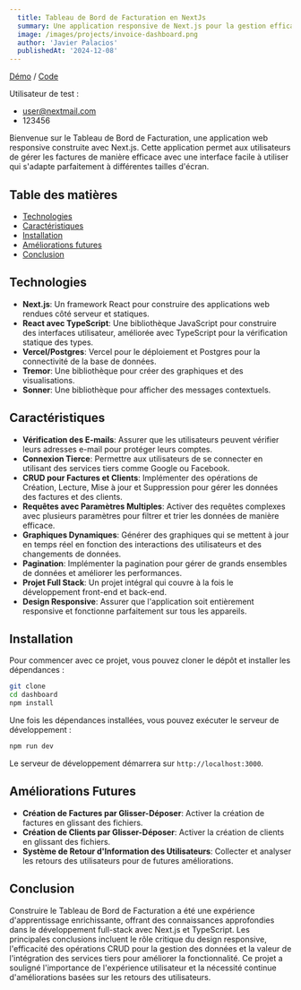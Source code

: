 ```yaml
---
  title: Tableau de Bord de Facturation en NextJs
  summary: Une application responsive de Next.js pour la gestion efficace des factures avec vérification des e-mails, connexion tierce, opérations CRUD et graphiques dynamiques.
  image: /images/projects/invoice-dashboard.png
  author: 'Javier Palacios'
  publishedAt: '2024-12-08'
---
```


[Démo](https://nextjs-dashboard-ftlutizro-helkyars-projects.vercel.app/) /
[Code](https://github.com/helkyar/nextjs-dashboard)

Utilisateur de test :

- user@nextmail.com
- 123456

Bienvenue sur le Tableau de Bord de Facturation, une application web responsive
construite avec Next.js. Cette application permet aux utilisateurs de gérer les
factures de manière efficace avec une interface facile à utiliser qui s'adapte
parfaitement à différentes tailles d'écran.

## Table des matières

- [Technologies](#technologies)
- [Caractéristiques](#caractéristiques)
- [Installation](#installation)
- [Améliorations futures](#améliorations-futures)
- [Conclusion](#conclusion)

## Technologies

- **Next.js**: Un framework React pour construire des applications web rendues
  côté serveur et statiques.
- **React avec TypeScript**: Une bibliothèque JavaScript pour construire des
  interfaces utilisateur, améliorée avec TypeScript pour la vérification
  statique des types.
- **Vercel/Postgres**: Vercel pour le déploiement et Postgres pour la
  connectivité de la base de données.
- **Tremor**: Une bibliothèque pour créer des graphiques et des visualisations.
- **Sonner**: Une bibliothèque pour afficher des messages contextuels.

## Caractéristiques

- **Vérification des E-mails**: Assurer que les utilisateurs peuvent vérifier
  leurs adresses e-mail pour protéger leurs comptes.
- **Connexion Tierce**: Permettre aux utilisateurs de se connecter en utilisant
  des services tiers comme Google ou Facebook.
- **CRUD pour Factures et Clients**: Implémenter des opérations de Création,
  Lecture, Mise à jour et Suppression pour gérer les données des factures et des
  clients.
- **Requêtes avec Paramètres Multiples**: Activer des requêtes complexes avec
  plusieurs paramètres pour filtrer et trier les données de manière efficace.
- **Graphiques Dynamiques**: Générer des graphiques qui se mettent à jour en
  temps réel en fonction des interactions des utilisateurs et des changements de
  données.
- **Pagination**: Implémenter la pagination pour gérer de grands ensembles de
  données et améliorer les performances.
- **Projet Full Stack**: Un projet intégral qui couvre à la fois le
  développement front-end et back-end.
- **Design Responsive**: Assurer que l'application soit entièrement responsive
  et fonctionne parfaitement sur tous les appareils.

## Installation

Pour commencer avec ce projet, vous pouvez cloner le dépôt et installer les
dépendances :

```bash
git clone
cd dashboard
npm install
```

Une fois les dépendances installées, vous pouvez exécuter le serveur de
développement :

```bash
npm run dev
```

Le serveur de développement démarrera sur `http://localhost:3000`.

## Améliorations Futures

- **Création de Factures par Glisser-Déposer**: Activer la création de factures
  en glissant des fichiers.
- **Création de Clients par Glisser-Déposer**: Activer la création de clients en
  glissant des fichiers.
- **Système de Retour d'Information des Utilisateurs**: Collecter et analyser
  les retours des utilisateurs pour de futures améliorations.

## Conclusion

Construire le Tableau de Bord de Facturation a été une expérience
d'apprentissage enrichissante, offrant des connaissances approfondies dans le
développement full-stack avec Next.js et TypeScript. Les principales conclusions
incluent le rôle critique du design responsive, l'efficacité des opérations CRUD
pour la gestion des données et la valeur de l'intégration des services tiers
pour améliorer la fonctionnalité. Ce projet a souligné l'importance de
l'expérience utilisateur et la nécessité continue d'améliorations basées sur les
retours des utilisateurs.
